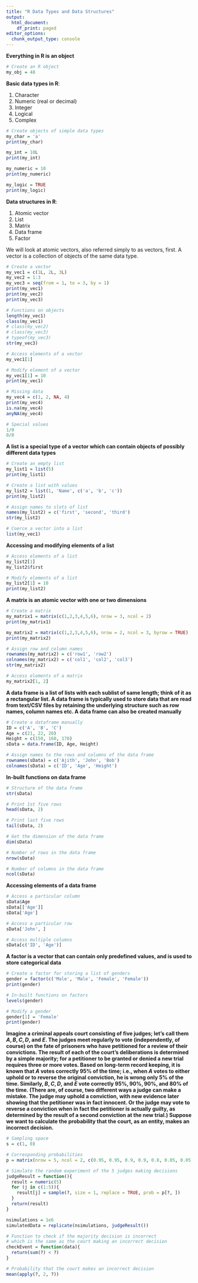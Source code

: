 ---
title: "R Data Types and Data Structures"
output:
  html_document:
    df_print: paged
editor_options:
  chunk_output_type: console
---

**Everything in R is an object**

```{r}
# Create an R object
my_obj = 48
```

**Basic data types in R**:

1.  Character
2.  Numeric (real or decimal)
3.  Integer
4.  Logical
5.  Complex

```{r}
# Create objects of simple data types
my_char = 'a'
print(my_char)

my_int = 10L
print(my_int)

my_numeric = 10
print(my_numeric)

my_logic = TRUE
print(my_logic)
```

**Data structures in R**:

1.  Atomic vector
2.  List
3.  Matrix
4.  Data frame
5.  Factor

We will look at atomic vectors, also referred simply to as vectors, first. A vector is a collection of objects of the same data type.

```{r}
# Create a vector
my_vec1 = c(1L, 2L, 3L)
my_vec2 = 1:3
my_vec3 = seq(from = 1, to = 3, by = 1)
print(my_vec1)
print(my_vec2)
print(my_vec3)

# Functions on objects
length(my_vec1)
class(my_vec1)
# class(my_vec2)
# class(my_vec3)
# typeof(my_vec3)
str(my_vec3)

# Access elements of a vector
my_vec1[1]

# Modify element of a vector
my_vec1[1] = 10
print(my_vec1)

# Missing data
my_vec4 = c(1, 2, NA, 4)
print(my_vec4)
is.na(my_vec4)
anyNA(my_vec4)

# Special values
1/0
0/0
```

**A list is a special type of a vector which can contain objects of possibly different data types**

```{r}
# Create an empty list
my_list1 = list(5)
print(my_list1)

# Create a list with values
my_list2 = list(1, 'Name', c('a', 'b', 'c'))
print(my_list2)

# Assign names to slots of list
names(my_list2) = c('first', 'second', 'third')
str(my_list2)

# Coerce a vector into a list
list(my_vec1)
```

**Accessing and modifying elements of a list**

```{r}
# Access elements of a list
my_list2[1]
my_list2$first

# Modify elements of a list
my_list2[1] = 10
print(my_list2)
```

**A matrix is an atomic vector with one or two dimensions**

```{r}
# Create a matrix
my_matrix1 = matrix(c(1,2,3,4,5,6), nrow = 3, ncol = 2)
print(my_matrix1)

my_matrix2 = matrix(c(1,2,3,4,5,6), nrow = 2, ncol = 3, byrow = TRUE)
print(my_matrix2)

# Assign row and column names
rownames(my_matrix2) = c('row1', 'row2')
colnames(my_matrix2) = c('col1', 'col2', 'col3')
str(my_matrix2)

# Access elements of a matrix
my_matrix2[1, 2]
```

**A data frame is a list of lists with each sublist of same length; think of it as a rectangular list. A data frame is typically used to store data that are read from text/CSV files by retaining the underlying structure such as row names, column names etc. A data frame can also be created manually**

```{r}
# Create a dataframe manually
ID = c('A', 'B', 'C')
Age = c(21, 22, 20)
Height = c(150, 160, 170)
sData = data.frame(ID, Age, Height)

# Assign names to the rows and columns of the data frame
rownames(sData) = c('Ajith', 'John', 'Bob')
colnames(sData) = c('ID', 'Age', 'Height')
```

**In-built functions on data frame**

```{r}
# Structure of the data frame
str(sData) 

# Print 1st five rows
head(sData, 2)

# Print last five rows
tail(sData, 2)

# Get the dimension of the data frame
dim(sData)

# Number of rows in the data frame
nrow(sData)

# Number of columns in the data frame
ncol(sData)
```

**Accessing elements of a data frame**

```{r}
# Access a particular column
sData$Age
sData[['Age']]
sData['Age']

# Access a particular row
sData['John', ]

# Access multiple columns
sData[c('ID', 'Age')]
```

**A factor is a vector that can contain only predefined values, and is used to store categorical data**

```{r}
# Create a factor for storing a list of genders
gender = factor(c('Male', 'Male', 'Female', 'Female'))
print(gender)

# In-built functions on factors
levels(gender)

# Modify a gender
gender[1] = 'Female'
print(gender)
```

**Imagine a criminal appeals court consisting of five judges; let's call them $A,B,C,D,$ and $E.$ The judges meet regularly to vote (independently, of course) on the fate of prisoners who have petitioned for a review of their convictions. The result of each of the court's deliberations is determined by a simple majority; for a petitioner to be granted or denied a new trial requires three or more votes. Based on long-term record keeping, it is known that $A$ votes correctly $95\%$ of the time; i.e., when $A$ votes to either uphold or to reverse the original conviction, he is wrong only $5\%$ of the time. Similarly, $B, C, D,$ and $E$ vote correctly $95\%,90\%,90\%,$ and $80\%$ of the time. (There are, of course, two different ways a judge can make a mistake. The judge may uphold a conviction, with new evidence later showing that the petitioner was in fact innocent. Or the judge may vote to reverse a conviction when in fact the petitioner is actually guilty, as determined by the result of a second conviction at the new trial.) Suppose we want to calculate the probability that the court, as an entity, makes an incorrect decision.**

```{r}
# Sampling space
s = c(1, 0)

# Corresponding probabilities
p = matrix(nrow = 5, ncol = 2, c(0.95, 0.95, 0.9, 0.9, 0.8, 0.05, 0.05, 0.1, 0.1, 0.2))

# Simulate the random experiment of the 5 judges making decisions
judgeResult = function(){
  result = numeric(5)
  for (j in c(1:5)){
    result[j] = sample(?, size = 1, replace = TRUE, prob = p[?, ])
  }
  return(result)
}

nsimulations = 1e6
simulatedData = replicate(nsimulations, judgeResult())

# Function to check if the majority decision is incorrect
# which is the same as the court making an incorrect decision
checkEvent = function(data){
  return(sum(?) < ?)
}

# Probability that the court makes an incorrect decision
mean(apply(?, 2, ?))
```
